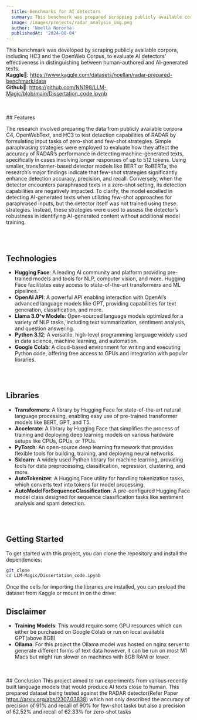 ```yaml
---
  title: Benchmarks for AI detectors
  summary: This benchmark was prepared scrapping publicly available corpuses from HC3 to OpenWeb Corpus to test AI detectors against human-authoured and AI-generated texts.
  image: /images/projects/radar_analysis_img.png
  author: 'Noella Noronha'
  publishedAt: '2024-08-04'
---
```


This benchmark was developed by scraping publicly available corpora, including HC3 and the OpenWeb Corpus, to evaluate AI detectors' effectiveness in distinguishing between human-authored and AI-generated texts.
<br/>
**Kaggle🔗**: <a href="https://www.kaggle.com/datasets/noellan/radar-prepared-benchmark/data">https://www.kaggle.com/datasets/noellan/radar-prepared-benchmark/data</a>
<br/>
**Github🔗**: <a href="https://github.com/NN198/LLM-Magic/blob/main/Dissertation_code.ipynb">https://github.com/NN198/LLM-Magic/blob/main/Dissertation_code.ipynb</a>

<br/>
<br/>
## Features

The research involved preparing the data from publicly available corpora C4,
OpenWebText, and HC3 to test detection capabilities of RADAR by formulating input
tasks of zero-shot and few-shot strategies. Simple paraphrasing strategies were
employed to evaluate how they affect the accuracy of RADAR’s performance in
detecting machine-generated texts, specifically in cases involving longer responses
of up to 512 tokens.
Using smaller, transformer-based detector models like BERT or RoBERTa, the
research’s major findings indicate that few-shot strategies significantly enhance
detection accuracy, precision, and recall. Conversely, when the detector encounters
paraphrased texts in a zero-shot setting, its detection capabilities are negatively
impacted. To clarify, the model excelled in detecting AI-generated texts when utilizing
few-shot approaches for paraphrased inputs, but the detector itself was not trained
using these strategies. Instead, these strategies were used to assess the detector’s
robustness in identifying AI-generated content without additional model training.

<br/>
<br/>

## Technologies

- **Hugging Face**: A leading AI community and platform providing pre-trained models and tools for NLP, computer vision, and more. Hugging Face facilitates easy access to state-of-the-art transformers and ML pipelines.
- **OpenAI API**: A powerful API enabling interaction with OpenAI’s advanced language models like GPT, providing capabilities for text generation, classification, and more.
- **Llama 3.0^v Models**: Open-sourced language models optimized for a variety of NLP tasks, including text summarization, sentiment analysis, and question answering.
- **Python 3.12**:  A versatile, high-level programming language widely used in data science, machine learning, and automation.
- **Google Colab**: A cloud-based environment for writing and executing Python code, offering free access to GPUs and integration with popular libraries.


<br/>
<br/>

## Libraries
- **Transformers**: A library by Hugging Face for state-of-the-art natural language processing, enabling easy use of pre-trained transformer models like BERT, GPT, and T5.
- **Accelerate**: A library by Hugging Face that simplifies the process of training and deploying deep learning models on various hardware setups like CPUs, GPUs, or TPUs.
- **PyTorch**: An open-source deep learning framework that provides flexible tools for building, training, and deploying neural networks.
- **Sklearn**: A widely used Python library for machine learning, providing tools for data preprocessing, classification, regression, clustering, and more.
- **AutoTokenizer**: A Hugging Face utility for handling tokenization tasks, which converts text into tokens for model processing.
- **AutoModelForSequenceClassification**: A pre-configured Hugging Face model class designed for sequence classification tasks like sentiment analysis and spam detection.





<br/>
<br/>

## Getting Started

To get started with this project, you can clone the repository and install the
dependencies:

```bash
git clone
cd LLM-Magic/Dissertation_code.ipynb
```


Once the cells for importing the libraries are installed, you can preload the dataset from Kaggle or mount in on the drive:
<br/>
## Disclaimer
- **Training Models**: This would require some GPU resources which can either be purchased on Google Colab or run on local available GPT(above 8GB)
- **Ollama**: For this project the Ollama model was hosted on nginx server to generate different forms of text data however, it can be run on most M1 Macs but might run slower on machines with 8GB RAM or lower.

<br/>
<br/>
## Conclusion
This project aimed to run experiments from various recently built language models that would produce AI texts close to human. 
This prepared dataset being tested against the RADAR detector(Refer Paper <a href="https://arxiv.org/abs/2307.03838">https://arxiv.org/abs/2307.03838</a>) which not only described the accuracy of precision of 91% and recall of 90% for few-shot tasks
but also a precision of 62.52% and recall of 62.33% for zero-shot tasks